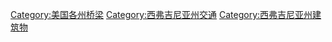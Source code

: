 [[Category:美国各州桥梁|Category:美国各州桥梁]]
[[Category:西弗吉尼亚州交通|Category:西弗吉尼亚州交通]]
[[Category:西弗吉尼亚州建筑物|Category:西弗吉尼亚州建筑物]]